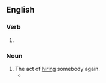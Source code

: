 {{also|re-hiring}}

==English==

===Verb===
{{head|en|present participle}}

# {{present participle of|rehire|lang=en|nocat=1}}

===Noun===
{{en-noun}}

# The act of [[hire|hiring]] somebody again.
#* {{quote-journal|lang=en|date=November 25, 2007|author=Steven Lee Myers|title=U.S. Scales Back Political Goals for Iraqi Unity|work=New York Times|url=http://www.nytimes.com/2007/11/25/washington/25policy.html
|passage=A senior Bush administration official described that goal as largely symbolic since '''rehirings''' have been quietly taking place already.}}